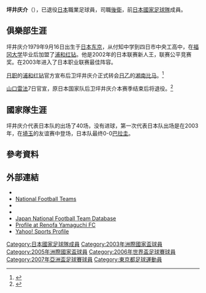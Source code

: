 {{noteta|G1=足球}}
{{infobox Football biography
|name=坪井庆介
|image=Keisuke Tsuboi.jpg
|fullname=坪井庆介
|birth_date={{Birth date and age|1979|9|16}}
|cityofbirth=[[東京都|東京都]][[多摩市|多摩市]]
|countryofbirth={{JPN}}
|height=
|position=[[後衛_(足球)|後衛]]
|currentclub=
| years1   = 2002–2014
| clubs1  = [[浦和紅鑽|浦和紅鑽]]
| caps1    = 292
| goals1 = 1
| years2   = 2015–2017
| clubs2  = [[湘南比馬|湘南比馬]]
| caps2   = 28
| goals2 = 0
| years3   = 2018–2019
| clubs3  = [[山口雷法足球會|山口雷法]]
| caps3   = 28
| goals3 = 0
|nationalyears1=2002–2007
|nationalteam1=[[日本國家足球隊|日本]]
|nationalcaps1=40
| nationalgoals1= 0
|club-update=2019年11月7日
|nationalteam-update=
}}
'''坪井庆介'''（{{Bd|1979年|9月16日||}}），已退役[[日本|日本]]職業足球員，司職[[後衛_(足球)|後衛]]，前[[日本國家足球隊|日本國家足球隊]]成員。

==俱樂部生涯==
坪井庆介1979年9月16日出生于[[日本|日本]][[东京|东京]]，从付知中学到四日市中央工高中，在[[福冈大学|福冈大学]]毕业后加盟了[[浦和红钻|浦和红钻]]。他是2002年的日本联赛新人王，联赛公平竞赛奖。在2003年进入了日本职业联赛最佳阵容。

[[日职|日职]]的[[浦和红钻|浦和红钻]]官方宣布后卫坪井庆介正式转会[[日乙|日乙]]的[[湘南比马|湘南比马]]。<ref>{{Cite press release|url=http://www.bellmare.co.jp/115207|title=浦和レッズ 坪井慶介選手 移籍加入のお知らせ|publisher=湘南ベルマーレ|date=2014-12-12|accessdate=2017-12-16|archive-date=2022-01-11|archive-url=https://web.archive.org/web/20220111023439/https://www.bellmare.co.jp/115207}}</ref>

[[山口雷法|山口雷法]]7日官宣，原日本国家队后卫坪井庆介本赛季结束后将退役。<ref>{{Cite press release|url=http://www.renofa.com/archives/52276/|title=坪井慶介 選手 現役引退のお知らせ|publisher=レノファ山口FC|date=2019-11-07|accessdate=2019-11-07|archive-date=2022-01-11|archive-url=https://web.archive.org/web/20220111023446/https://www.renofa.com/archives/52276/}}</ref>

==國家隊生涯==
坪井庆介代表日本队的出场了40场，没有进球，第一次代表日本队出场是在2003年，在[[埼玉|埼玉]]的友谊赛中登场，日本队最终0-0[[巴拉圭国家足球队|巴拉圭]]。

==參考資料==
{{Reflist}}

==外部連結==
* {{FIFA player|198972}}
*[http://www.national-football-teams.com/v2/player.php?id=3537 National Football Teams]{{Wayback|url=http://www.national-football-teams.com/v2/player.php?id=3537 |date=20071211010502 }}
*{{Soccerway}}
* {{J.League player}}
* [http://www.jfootball-db.com/en/players/tsuboi_keisuke.html Japan National Football Team Database] {{Wayback|url=http://www.jfootball-db.com/en/players/tsuboi_keisuke.html |date=20190327134442 }}
* [http://www.renofa.com/archives/player2019/df2_tsuboi/ Profile at Renofa Yamaguchi FC] {{Wayback|url=http://www.renofa.com/archives/player2019/df2_tsuboi/ |date=20220111094738 }} {{in lang|ja}}
* [http://soccer.yahoo.co.jp/jleague/players/detail/4394 Yahoo! Sports Profile] {{Wayback|url=http://soccer.yahoo.co.jp/jleague/players/detail/4394 |date=20140714181227 }} {{in lang|ja}}

{{2003年洲際國家盃日本參賽名單}}
{{2005年洲際國家盃日本參賽名單}}
{{2006年世界盃足球賽日本參賽名單}}
{{2007年亚洲杯足球赛日本参赛名单}}

{{DEFAULTSORT:Tsuboi Keisuke}}
[[Category:日本國家足球隊成員|Category:日本國家足球隊成員]]
[[Category:2003年洲際國家盃球員|Category:2003年洲際國家盃球員]]
[[Category:2005年洲際國家盃球員|Category:2005年洲際國家盃球員]]
[[Category:2006年世界盃足球賽球員|Category:2006年世界盃足球賽球員]]
[[Category:2007年亞洲盃足球賽球員|Category:2007年亞洲盃足球賽球員]]
[[Category:東京都足球運動員|Category:東京都足球運動員]]